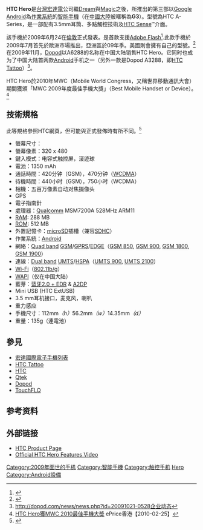 {{NoteTA|G1=IT}}
{{Infobox Mobile phone
|name = HTC Hero
|image = CreativeTools.se - PackshotCreator - HTC Hero Android.jpg
|imagesize = 200
|manufacturer = [[HTC|HTC]]
|screen = 320 x 480 [[Pixel|px]], {{convert|3.2|in|mm}}, TFT [[liquid_crystal_display|LCD]], 
|camera = 5 [[pixel#megapixel|百万像素]]、[[autofocus|自动对焦]]
|os = [[Android|Android]] 1.5 (可更新至Android 2.1)
|input = 电容式触控屏，滚迹球
|cpu = [[Qualcomm|Qualcomm]] MSM7200A ARM11 528 MHz
|ringtone =
|memory = 288 MB [[DDR_SDRAM|DDR SDRAM]]
|memory_card = microSDHC(最大支援至32GB)
|storage =512 MB
|networks = HSPA/WCDMA: <br /> 900/2100 MHz <br /> Quad-band GSM/GPRS/EDGE: <br/> 850/900/1800/1900 MHz
|connectivity = [[Bluetooth#Bluetooth_2.0|蓝牙2.0 + EDR]] + [[A2DP|A2DP]] <br /> [[Wi-Fi|Wi-Fi]]（[[802.11b/g|802.11b/g]]）<br />HTC [[ExtUSB#Proprietary_connectors_and_formats|ExtUSB]]™ <br /> 3.5mm耳机接口|battery = 1350 mAh [[锂离子电池|锂离子电池]]
|size = 112 x 56.2 x 14.35 mm 
|weight = 135克
|form =
|music = MP3, AAC（AAC, AAC+, AAC-LC）, AMR-NB, WAV, MIDI and Windows Media® Audio 9
|video = MPEG-4, H.263, H.264 and Windows Media® Video 9
|series =
|predecessor =
|successor = [[HTC_Legend|HTC Legend]]
|related =
|other =
|status =
}}
'''HTC Hero'''是[[台灣|台灣]][[宏達電|宏達電]]公司繼[[HTC_Dream|Dream]]與[[HTC_Magic|Magic]]之後，所推出的第三部以[[Google_Android|Google Android]]為[[作業系統|作業系統]]的[[智能手機|智能手機]]（在[[中國大陸|中國大陸]]被暱稱為'''G3'''）。型號為HTC A-Series，是一部配有3.5mm耳筒、多點觸控技術及[[HTC_Sense|HTC Sense]]™介面。

該手機於2009年6月24在[[倫敦|倫敦]]正式發表。是首款支援[[Adobe_Flash|Adobe Flash]]<ref>{{Cite web |url=http://www.adobe.com/devnet/devices/articles/htchero.html |title=存档副本 |access-date=2009-06-29 |archive-url=https://web.archive.org/web/20090627131344/http://www.adobe.com/devnet/devices/articles/htchero.html |archive-date=2009-06-27 |dead-url=yes }}</ref>.此款手機於2009年7月首先於歐洲市場推出，亞洲區於09年季。美國則會擁有自己的型號。<ref>{{Cite web |url=http://www.engadget.com/2009/06/24/htc-hero-details-begin-leaking-from-htcs-own-website/ |title=存档副本 |accessdate=2009-06-29 |archive-date=2009-06-27 |archive-url=https://web.archive.org/web/20090627091219/http://www.engadget.com/2009/06/24/htc-hero-details-begin-leaking-from-htcs-own-website |dead-url=no }}</ref>在2009年11月，[[Dopod|Dopod]]以A6288的名称在中国大陆销售HTC Hero。它同时也成为了中国大陆首两款[[Android|Android]]手机之一（另外一款是Dopod A3288，即[[HTC_Tattoo|HTC Tattoo]]）<ref>http://dopod.com/news/news.php?id=20091021-0528企业动态{{dead link|date=2017年11月 |bot=InternetArchiveBot |fix-attempted=yes }}</ref>。

HTC Hero於2010年MWC（Mobile World Congress，又稱世界移動通訊大會）期間獲頒「MWC 2009年度最佳手機大獎」（Best Mobile Handset or Device）。<ref>[http://www.eprice.com.tw/mobile/news/?news_id=10879 HTC Hero獲MWC 2010最佳手機大獎] {{Wayback|url=http://www.eprice.com.tw/mobile/news/?news_id=10879 |date=20100402042054 }}ePrice香港【2010-02-25】</ref>

== 技術規格 ==
此等規格參照HTC網頁，但可能與正式發佈時有所不同。<ref>{{cite web |url=http://www.htc.com/www/product/hero/specification.html |title=存档副本 |accessdate=2009-12-03 |deadurl=yes |archiveurl=https://web.archive.org/web/20090718141728/http://www.htc.com/www/product/hero/specification.html |archivedate=2009-07-18 }}</ref>
*螢幕尺寸：{{convert|3.2|in|mm}}
*螢幕像素：320 x 480
*鍵入模式：电容式触控屏，滚迹球
*電池：1350 mAh
*通話時間：420分钟（GSM），470分钟（[[WCDMA|WCDMA]]）
*待機時間：440小时（GSM），750小时（WCDMA）
*相機：五百万像素自动对焦摄像头
*GPS
*電子指南針
*處理器：[[Qualcomm|Qualcomm]] MSM7200A 528MHz ARM11
*[[隨機存取記憶體|RAM]]: 288 MB
*[[ROM|ROM]]: 512 MB
*外置記憶卡：[[microSD|microSD]]插槽（兼容[[Secure_Digital_card#SDHC|SDHC]]）
*作業系統：[[Android|Android]]
*網絡：[[Quad_band|Quad band]] [[GSM|GSM]]/[[GPRS|GPRS]]/[[EDGE|EDGE]]（[[GSM1800#GSM-850|GSM 850]], [[GSM_frequency_ranges#GSM-900_and_GSM-1800|GSM 900]], [[GSM_frequency_ranges#GSM-900_and_GSM-1800|GSM 1800]], [[GSM_frequency_ranges#GSM-1900|GSM 1900]]）
*連線：[[Dual_band|Dual band]] [[UMTS|UMTS]]/[[HSPA|HSPA]]（[[UMTS_frequency_bands|UMTS 900]], [[UMTS_frequency_bands|UMTS 2100]]）
*[[Wi-Fi|Wi-Fi]]（[[IEEE_802.11|802.11b/g]]）
*[[WAPI|WAPI]]（仅在中国大陆）
*藍芽：[[Bluetooth#Bluetooth_2.0|蓝牙2.0 + EDR]] & [[A2DP|A2DP]]
*Mini USB (HTC ExtUSB)
*3.5 mm耳机接口，麦克风，喇叭
*重力感应
*手機尺寸：112mm''（h）''56.2mm''（w）''14.35mm''（d）''
*重量：135g（連電池）

== 參見 ==
* [[宏達國際電子手機列表|宏達國際電子手機列表]]
* [[HTC_Tattoo|HTC Tattoo]]
* [[HTC|HTC]]
* [[Qtek|Qtek]]
* [[Dopod|Dopod]]
* [[TouchFLO|TouchFLO]]

== 参考资料 ==
{{reflist}}

== 外部链接 ==
* [http://www.htc.com/www/product/hero/overview.html HTC Product Page]{{Wayback|url=http://www.htc.com/www/product/hero/overview.html |date=20100622204037 }}
* [http://www.youtube.com/watch?v=FKTDSfbcbBU Official HTC Hero Features Video]{{Wayback|url=http://www.youtube.com/watch?v=FKTDSfbcbBU |date=20090627183729 }}
{{HTC Phones A Series}}

[[Category:2009年面世的手机|Category:2009年面世的手机]]
[[Category:智能手機|Category:智能手機]]
[[Category:触控手机|Category:触控手机]]
[[Category:宏達電手機|Hero]]
[[Category:Android設備|Category:Android設備]]